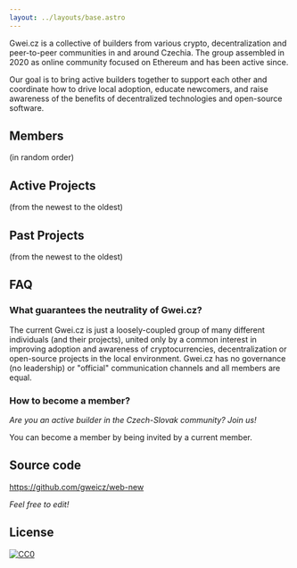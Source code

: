 ```yaml
---
layout: ../layouts/base.astro
---
```


Gwei.cz is a collective of builders from various crypto, decentralization and peer-to-peer communities in and around Czechia. The group assembled in 2020 as online community focused on Ethereum and has been active since.

Our goal is to bring active builders together to support each other and coordinate how to drive local adoption, educate newcomers, and raise awareness of the benefits of decentralized technologies and open-source software.

## Members

(in random order)


<MemberList />

## Active Projects

(from the newest to the oldest)


<ProjectList />

## Past Projects

(from the newest to the oldest)

<ProjectList past="true" />

## FAQ

### What guarantees the neutrality of Gwei.cz?

The current Gwei.cz is just a loosely-coupled group of many different individuals (and their projects), united only by a common interest in improving adoption and awareness of cryptocurrencies, decentralization or open-source projects in the local environment. Gwei.cz has no governance (no leadership) or "official" communication channels and all members are equal.

### How to become a member?

*Are you an active builder in the Czech-Slovak community? Join us!*

You can become a member by being invited by a current member.

## Source code

https://github.com/gweicz/web-new

*Feel free to edit!*

## License

<a href="https://creativecommons.org/public-domain/cc0/"><img src="/cc0.svg" title="CC0" /></a>